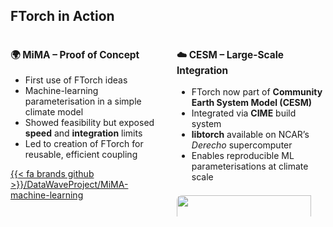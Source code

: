 ## FTorch in Action {.smaller auto-animate=true}

:::: {.columns style="gap: 2em;"}

::: {.column width="50%"}
::: {.fragment .semi-fade-out}
### 🌍 MiMA – Proof of Concept {style="font-size: 1.1em;"}

- First use of FTorch ideas  
- Machine-learning parameterisation in a simple climate model  
- Showed feasibility but exposed **speed** and **integration** limits  
- Led to creation of FTorch for reusable, efficient coupling

[{{< fa brands github >}}/DataWaveProject/MiMA-machine-learning](https://github.com/DataWaveProject/MiMA-machine-learning)
:::
:::

::: {.column width="50%"}
::: {.fragment}
### ☁️ CESM – Large-Scale Integration {style="font-size: 1.1em;"}

- FTorch now part of **Community Earth System Model (CESM)**  
- Integrated via **CIME** build system  
- **libtorch** available on NCAR’s *Derecho* supercomputer  
- Enables reproducible ML parameterisations at climate scale  

![](https://www.hpcwire.com/wp-content/uploads/2022/03/derecho-ncar-render.png){style="margin-top: 0.5em; border-radius: 8px;" width="95%"}
:::
:::
::::



<!-- ## MiMA - proof of concept {.smaller}

- The origins of FTorch
  - Emulation of existing parameterisation
  - Coupled to an atmospheric model using `forpy` in @espinosa2022machine^[Originally written in TensorFlow...]
  - Prohibitively slow and hard to implement
  - Asked for a faster, user-friendly implementation that can be used in future studies.

\

- Follow up paper using FTorch: *Uncertainty Quantification of a Machine Learning Subgrid-Scale Parameterization for Atmospheric Gravity Waves* [@mansfield2024uncertainty]
  - "Identical" offline networks have very different behaviours when deployed online.

::: aside
Model of an idealised Moist Atmosphere online at [{{< fa brands github >}}/DataWaveProject/MiMA-machine-learning](https://github.com/DataWaveProject/MiMA-machine-learning) -->

<!-- ## ICON {.smaller}

- Icosahedral Nonhydrostatic Weather and Climate Model
  - Developed by DKRZ (Deutsches Klimarechenzentrum)
  - Used by the DWD and Meteo-Swiss

::::{.columns}
:::{.column width=75%}
- *Interpretable multiscale Machine Learning-Based Parameterizations of Convection for ICON* [@heuer2023interpretable]^[Work without direct involvement of ICCS - success on 'ease of use' of FTorch]
  - Train U-Net convection scheme on high-res simulation
  - Deploy in ICON via FTorch coupling
  - Evaluate physical realism (causality) using SHAP values
  - Online stability improved when non-causal relations are eliminated from the net
:::
::::
![]( ./images/parameterisation/Heuer_SHAP.jpg ){.absolute top=45% right=0 width=27%}

![]( ./images/logos/ICON.png ){style="border-radius: 5%;" .absolute top=15% right=0 width=27%}

::: aside
Running on JUWELS at the Jülich Supercomputing Centre;
ICON Model is now available at [gitlab.dkrz.de/icon/icon-model](https://gitlab.dkrz.de/icon/icon-model)\
:::

## ICON {.smaller}

:::: {.columns}
::: {.column .v-center-container style="width: 100%; text-align: center;"}

![Slide from the [Cambridge Hybrid Modelling Workshop](https://cambridge-iccs.github.io/ml-coupling-workshop) courtesy of Julien Savre](./images/FTorch_ICON.jpg){width=70%}
:::
::::

<div style="position: relative; width: 600px; height: 400px;">
  <svg style="position: absolute; left: 0; top: 0; pointer-events: none;" width="600" height="400">
    <defs>
      <marker id="arrowhead" markerWidth="10" markerHeight="7" refX="10" refY="3.5" orient="auto">
        <polygon points="0 0, 10 3.5, 0 7" fill="red"/>
      </marker>
    </defs>
    <line x1="120" y1="350" x2="320" y2="150" stroke="red" stroke-width="4"
          marker-end="url(#arrowhead)" />
  </svg>
</div>
 -->

<!-- 
## CESM coupling {.smaller}

- The Community Earth System Model
- Part of [CMIP](https://wcrp-cmip.org/) (Coupled Model Intercomparison Project)
- Make it easy for users
  - FTorch integrated into the build system (CIME)
    - [{{< fa brands github >}}/Cambridge-ICCS/cime_je](https://github.com/Cambridge-ICCS/cime_je)
  - `libtorch` is included on the software stack on Derecho
    - Improves reproducibility

![]( https://www.hpcwire.com/wp-content/uploads/2022/03/derecho-ncar-render.png ){.absolute top=15% right=0% height=20%}

:::{.aside}
Work done with Will Chapman and Jim Edwards of NCAR.\
CIME with FTorch is available with instructions [{{< fa brands github >}}/Cambridge-ICCS/cime_je](https://github.com/Cambridge-ICCS/cime_je)
:::

:::{.attribution}
Derecho by NCAR
::: -->


<!-- ## Others {.smaller}

::::{.columns style="font-size: 90%;"}
:::{.column style="width: 45%"}
- To replace a BiCGStab bottleneck in the `GloSea6` Seasonal Forecasting model\
  [@park2025utilization].
- Bias correction of `CESM` through learning model biases compared to ERA5\
  [@chapman2025improving]
- Implementation of nonlinear interactions in the `WaveWatch III` model\
  [@ikuyajolu2025nlml].
- Stable embedding of a convection resolving parameterisation in `E3SM`\
  [@hu2025stable].
:::
:::{.column style="width: 5%;"}
:::
:::{.column style="width: 45%"}
- ClimSim Convection scheme in `ICON` for stable 20-year AMIP run\
  [@heuer2025beyond] (preprint)
- Review paper of hybrid modelling approaches\
  [@zheng2025machine] (preprint)
- Implementation of a new convection trigger in the `CAM` model.\
  Miller et al. In Preparation.
- Embedding of ML schemes for gravity waves in the `CAM` model.\
  ICCS & DataWave.
:::
:::: -->
